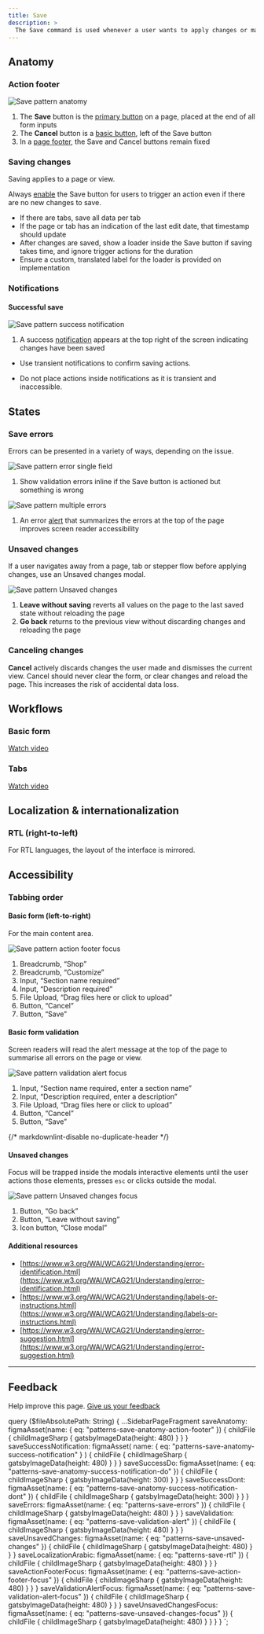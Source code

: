 ```yaml
---
title: Save
description: >
  The Save command is used whenever a user wants to apply changes or maintain progress.
---
```


## Anatomy

### Action footer

![Save pattern anatomy](figma:patterns-save-anatomy-action-footer.png)

1. The **Save** button is the [primary button](/components/button#type) on a page, placed at the end
   of all form inputs
2. The **Cancel** button is a [basic button](/components/button#type), left of the Save button
3. In a [page footer](/components/chrome#footer), the Save and Cancel buttons remain fixed

### Saving changes

Saving applies to a page or view.

Always [enable](/patterns/buttons#disabled) the Save button for users to trigger an action even if
there are no new changes to save.

- If there are tabs, save all data per tab
- If the page or tab has an indication of the last edit date, that timestamp should update
- After changes are saved, show a loader inside the Save button if saving takes time, and ignore
  trigger actions for the duration
- Ensure a custom, translated label for the loader is provided on implementation


<CodeExample code={ButtonPatternInteractionCode}>
  <ButtonPatternInteraction />
</CodeExample>

### Notifications

#### Successful save

![Save pattern success notification](figma:patterns-save-anatomy-success-notification.png)

1. A success [notification](/components/notifications) appears at the top right of the screen
   indicating changes have been saved

<BestPractice>
  <Do
    imageIsFreeForm
    imageSource={props.data.saveSuccessDo.childFile.childImageSharp.gatsbyImageData}
  >
    <ul>
      <li>Use transient notifications to confirm saving actions.</li>
    </ul>
  </Do>
  <Dont
    imageIsFreeForm
    imageSource={props.data.saveSuccessDont.childFile.childImageSharp.gatsbyImageData}
  >
    <ul>
      <li>Do not place actions inside notifications as it is transient and inaccessible.</li>
    </ul>
  </Dont>
</BestPractice>

## States

### Save errors

Errors can be presented in a variety of ways, depending on the issue.

![Save pattern error single field](figma:patterns-save-errors.png)

1. Show validation errors inline if the Save button is actioned but something is wrong

![Save pattern multiple errors](figma:patterns-save-validation-alert.png)

1. An error [alert](/components/alerts#type) that summarizes the errors at the top of the page improves
   screen reader accessibility

### Unsaved changes

If a user navigates away from a page, tab or stepper flow before applying changes, use an Unsaved
changes modal.

![Save pattern Unsaved changes](figma:patterns-save-unsaved-changes.png)

1. **Leave without saving** reverts all values on the page to the last saved state without reloading the
   page
2. **Go back** returns to the previous view without discarding changes and reloading the page

### Canceling changes

**Cancel** actively discards changes the user made and dismisses the current view. Cancel should never
clear the form, or clear changes and reload the page. This increases the risk of accidental data loss.

## Workflows

### Basic form

[Watch video](https://drive.google.com/file/d/1L99ZenUxZ4BIAR3DVU-VcQk46ym4Owpa/view)

### Tabs

[Watch video](https://drive.google.com/file/d/18be1JMbsHBDSoEHmmZZ6r-O91MgtAvC3/view)

## Localization & internationalization

### RTL (right-to-left)

For RTL languages, the layout of the interface is mirrored.

<ImageFigure
  caption="Arabic RTL notification example"
  imgAlt="Arabic RTL notification example"
  imageSource={props.data.saveLocalizationArabic.childFile.childImageSharp.gatsbyImageData}
/>

## Accessibility

### Tabbing order

#### Basic form (left-to-right)

For the main content area.

![Save pattern action footer focus](figma:patterns-save-action-footer-focus.png)

1. Breadcrumb, “Shop”
2. Breadcrumb, “Customize”
3. Input, “Section name required”
4. Input, “Description required”
5. File Upload, “Drag files here or click to upload”
6. Button, “Cancel”
7. Button, “Save”

#### Basic form validation

Screen readers will read the alert message at the top of the page to summarise all errors
on the page or view.

![Save pattern validation alert focus](figma:patterns-save-validation-alert-focus.png)

1. Input, “Section name required, enter a section name”
2. Input, “Description required, enter a description”
3. File Upload, “Drag files here or click to upload”
4. Button, “Cancel”
5. Button, “Save”

{/* markdownlint-disable no-duplicate-header */}

#### Unsaved changes

Focus will be trapped inside the modals interactive elements until the user actions those elements,
presses `esc` or clicks outside the modal.

![Save pattern Unsaved changes focus](figma:patterns-save-unsaved-changes-focus.png)

1. Button, “Go back”
2. Button, “Leave without saving”
3. Icon button, “Close modal”

#### Additional resources

- [https://www.w3.org/WAI/WCAG21/Understanding/error-identification.html](https://www.w3.org/WAI/WCAG21/Understanding/error-identification.html)
- [https://www.w3.org/WAI/WCAG21/Understanding/labels-or-instructions.html](https://www.w3.org/WAI/WCAG21/Understanding/labels-or-instructions.html)
- [https://www.w3.org/WAI/WCAG21/Understanding/error-suggestion.html](https://www.w3.org/WAI/WCAG21/Understanding/error-suggestion.html)

---

## Feedback

Help improve this page. [Give us your feedback](https://forms.gle/VFD799SvNfs2yiFC7)


  query ($fileAbsolutePath: String) {
    ...SidebarPageFragment
    saveAnatomy: figmaAsset(name: { eq: "patterns-save-anatomy-action-footer" }) {
      childFile {
        childImageSharp {
          gatsbyImageData(height: 480)
        }
      }
    }
    saveSuccessNotification: figmaAsset(
      name: { eq: "patterns-save-anatomy-success-notification" }
    ) {
      childFile {
        childImageSharp {
          gatsbyImageData(height: 480)
        }
      }
    }
    saveSuccessDo: figmaAsset(name: { eq: "patterns-save-anatomy-success-notification-do" }) {
      childFile {
        childImageSharp {
          gatsbyImageData(height: 300)
        }
      }
    }
    saveSuccessDont: figmaAsset(name: { eq: "patterns-save-anatomy-success-notification-dont" }) {
      childFile {
        childImageSharp {
          gatsbyImageData(height: 300)
        }
      }
    }
    saveErrors: figmaAsset(name: { eq: "patterns-save-errors" }) {
      childFile {
        childImageSharp {
          gatsbyImageData(height: 480)
        }
      }
    }
    saveValidation: figmaAsset(name: { eq: "patterns-save-validation-alert" }) {
      childFile {
        childImageSharp {
          gatsbyImageData(height: 480)
        }
      }
    }
    saveUnsavedChanges: figmaAsset(name: { eq: "patterns-save-unsaved-changes" }) {
      childFile {
        childImageSharp {
          gatsbyImageData(height: 480)
        }
      }
    }
    saveLocalizationArabic: figmaAsset(name: { eq: "patterns-save-rtl" }) {
      childFile {
        childImageSharp {
          gatsbyImageData(height: 480)
        }
      }
    }
    saveActionFooterFocus: figmaAsset(name: { eq: "patterns-save-action-footer-focus" }) {
      childFile {
        childImageSharp {
          gatsbyImageData(height: 480)
        }
      }
    }
    saveValidationAlertFocus: figmaAsset(name: { eq: "patterns-save-validation-alert-focus" }) {
      childFile {
        childImageSharp {
          gatsbyImageData(height: 480)
        }
      }
    }
    saveUnsavedChangesFocus: figmaAsset(name: { eq: "patterns-save-unsaved-changes-focus" }) {
      childFile {
        childImageSharp {
          gatsbyImageData(height: 480)
        }
      }
    }
  }
`;
